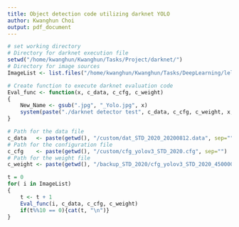```yaml
---
title: Object detection code utilizing darknet YOLO 
author: Kwanghun Choi
output: pdf_document
---
```


```r
# set working directory
# Directory for darknet execution file
setwd("/home/kwanghun/Kwanghun/Tasks/Project/darknet/")
# Directory for image sources
ImageList <- list.files("/home/kwanghun/Kwanghun/Tasks/DeepLearning/lelab/Data/Yolo/SNU_Samples/", pattern="jpg$", full.names=T)
```

```r
# Create function to execute darknet evaluation code 
Eval_func <- function(x, c_data, c_cfg, c_weight)
{
    New_Name <- gsub(".jpg", "_Yolo.jpg", x)
    system(paste("./darknet detector test", c_data, c_cfg, c_weight, x, "; mv prediction.jpg", New_Name, sep = " "))
}
```

```r
# Path for the data file
c_data   <- paste(getwd(), "/custom/dat_STD_2020_20200812.data", sep="") 
# Path for the configuration file
c_cfg    <- paste(getwd(), "/custom/cfg_yolov3_STD_2020.cfg", sep="")
# Path for the weight file
c_weight <- paste(getwd(), "/backup_STD_2020/cfg_yolov3_STD_2020_450000.weights", sep="") 
```

```r
t = 0
for( i in ImageList)
{
    t <- t + 1
    Eval_func(i, c_data, c_cfg, c_weight)
    if(t%%10 == 0){cat(t, "\n")}
}
```

